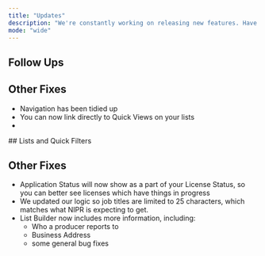 ```yaml
---
title: "Updates"
description: "We're constantly working on releasing new features. Have an idea? [Let us know](mailto:hello@insuretrek.com)."
mode: "wide"
---
```


<Update label="2024-11-28">

  ## Follow Ups

  ## Other Fixes
  - Navigation has been tidied up
  - You can now link directly to Quick Views on your lists
  - 
</Update>

<Update label="2024-11-20" >
  ## Lists and Quick Filters

  ## Other Fixes
  - Application Status will now show as a part of your License Status, so you can better see licenses which have things in progress
  - We updated our logic so job titles are limited to 25 characters, which matches what NIPR is expecting to get.
  - List Builder now includes more information, including:
    - Who a producer reports to
    - Business Address
    - some general bug fixes

  
</Update>